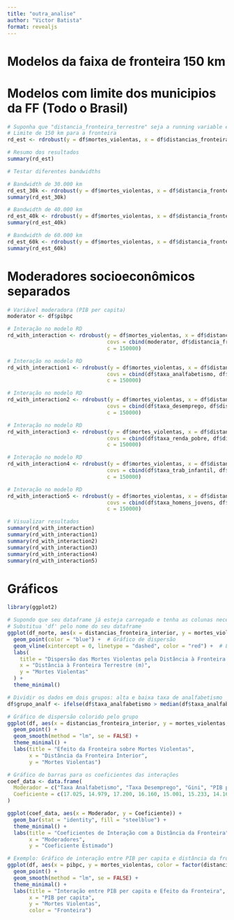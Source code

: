 ```yaml
---
title: "outra_analise"
author: "Victor Batista"
format: revealjs
---
```

# Modelos da faixa de fronteira 150 km

# Modelos com limite dos municipios da FF (Todo o Brasil)
```r
# Suponha que "distancia_fronteira_terrestre" seja a running variable e "mortes_violentas" seja o resultado
# Limite de 150 km para a fronteira
rd_est <- rdrobust(y = df$mortes_violentas, x = df$distancias_fronteira_interior, c = 0)

# Resumo dos resultados
summary(rd_est)
```

```r
# Testar diferentes bandwidths

# Bandwidth de 30.000 km
rd_est_30k <- rdrobust(y = df$mortes_violentas, x = df$distancia_fronteira_terrestre, c = 150000, h = 30000)
summary(rd_est_30k)

# Bandwidth de 40.000 km
rd_est_40k <- rdrobust(y = df$mortes_violentas, x = df$distancia_fronteira_terrestre, c = 150000, h = 40000)
summary(rd_est_40k)

# Bandwidth de 60.000 km
rd_est_60k <- rdrobust(y = df$mortes_violentas, x = df$distancia_fronteira_terrestre, c = 150000, h = 60000)
summary(rd_est_60k)

```

# Moderadores socioeconômicos separados
```r
# Variável moderadora (PIB per capita)
moderator <- df$pibpc

# Interação no modelo RD
rd_with_interaction <- rdrobust(y = df$mortes_violentas, x = df$distancia_fronteira, 
                                covs = cbind(moderator, df$distancia_fronteira * moderator), 
                                c = 150000)

# Interação no modelo RD
rd_with_interaction1 <- rdrobust(y = df$mortes_violentas, x = df$distancia_fronteira, 
                                covs = cbind(df$taxa_analfabetismo, df$distancia_fronteira * df$taxa_analfabetismo), 
                                c = 150000)

# Interação no modelo RD
rd_with_interaction2 <- rdrobust(y = df$mortes_violentas, x = df$distancia_fronteira, 
                                covs = cbind(df$taxa_desemprego, df$distancia_fronteira * df$taxa_desemprego), 
                                c = 150000)

# Interação no modelo RD
rd_with_interaction3 <- rdrobust(y = df$mortes_violentas, x = df$distancia_fronteira, 
                                covs = cbind(df$taxa_renda_pobre, df$distancia_fronteira * df$taxa_renda_pobre), 
                                c = 150000)

# Interação no modelo RD
rd_with_interaction4 <- rdrobust(y = df$mortes_violentas, x = df$distancia_fronteira, 
                                covs = cbind(df$taxa_trab_infantil, df$distancia_fronteira * df$taxa_trab_infantil), 
                                c = 150000)

# Interação no modelo RD
rd_with_interaction5 <- rdrobust(y = df$mortes_violentas, x = df$distancia_fronteira, 
                                covs = cbind(df$taxa_homens_jovens, df$distancia_fronteira * df$taxa_homens_jovens), 
                                c = 150000)

# Visualizar resultados
summary(rd_with_interaction)
summary(rd_with_interaction1)
summary(rd_with_interaction2)
summary(rd_with_interaction3)
summary(rd_with_interaction4)
summary(rd_with_interaction5)

```

# Gráficos
```r
library(ggplot2)

# Supondo que seu dataframe já esteja carregado e tenha as colunas necessárias
# Substitua 'df' pelo nome do seu dataframe
ggplot(df_norte, aes(x = distancias_fronteira_interior, y = mortes_violentas)) +
  geom_point(color = "blue") +  # Gráfico de dispersão
  geom_vline(xintercept = 0, linetype = "dashed", color = "red") +  # Linha vertical em 150 km
  labs(
    title = "Dispersão das Mortes Violentas pela Distância à Fronteira Terrestre",
    x = "Distância à Fronteira Terrestre (m)",
    y = "Mortes Violentas"
  ) +
  theme_minimal()

```

```r
# Dividir os dados em dois grupos: alta e baixa taxa de analfabetismo
df$grupo_analf <- ifelse(df$taxa_analfabetismo > median(df$taxa_analfabetismo, na.rm = TRUE), "Alta Analfabetismo", "Baixa Analfabetismo")

# Gráfico de dispersão colorido pelo grupo
ggplot(df, aes(x = distancias_fronteira_interior, y = mortes_violentas, color = grupo_analf)) +
  geom_point() +
  geom_smooth(method = "lm", se = FALSE) +
  theme_minimal() +
  labs(title = "Efeito da Fronteira sobre Mortes Violentas",
       x = "Distância da Fronteira Interior",
       y = "Mortes Violentas")

```

```r
# Gráfico de barras para os coeficientes das interações
coef_data <- data.frame(
  Moderador = c("Taxa Analfabetismo", "Taxa Desemprego", "Gini", "PIB per Capita", "Taxa Renda Pobre", "Taxa Trabalho Infantil", "Taxa Homens Jovens"),
  Coeficiente = c(17.025, 14.979, 17.200, 16.160, 15.001, 15.233, 14.167)
)

ggplot(coef_data, aes(x = Moderador, y = Coeficiente)) +
  geom_bar(stat = "identity", fill = "steelblue") +
  theme_minimal() +
  labs(title = "Coeficientes de Interação com a Distância da Fronteira",
       x = "Moderadores",
       y = "Coeficiente Estimado")

```

```r
# Exemplo: Gráfico de interação entre PIB per capita e distância da fronteira
ggplot(df, aes(x = pibpc, y = mortes_violentas, color = factor(distancias_fronteira_interior < 0))) +
  geom_point() +
  geom_smooth(method = "lm", se = FALSE) +
  theme_minimal() +
  labs(title = "Interação entre PIB per capita e Efeito da Fronteira",
       x = "PIB per capita",
       y = "Mortes Violentas",
       color = "Fronteira")

```


